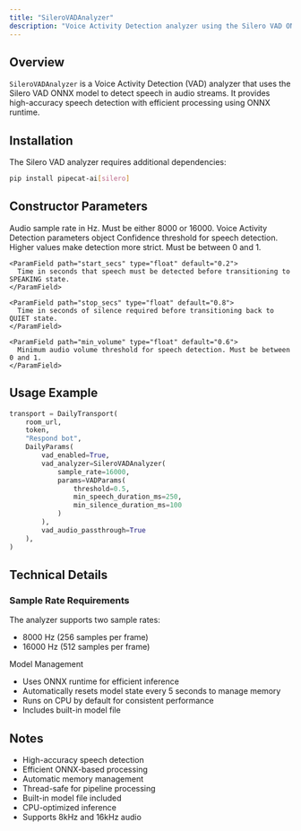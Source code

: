```yaml
---
title: "SileroVADAnalyzer"
description: "Voice Activity Detection analyzer using the Silero VAD ONNX model"
---
```


## Overview

`SileroVADAnalyzer` is a Voice Activity Detection (VAD) analyzer that uses the Silero VAD ONNX model to detect speech in audio streams. It provides high-accuracy speech detection with efficient processing using ONNX runtime.

## Installation

The Silero VAD analyzer requires additional dependencies:

```bash
pip install pipecat-ai[silero]
```

## Constructor Parameters

<ParamField path="sample_rate" type="int" default="16000">
  Audio sample rate in Hz. Must be either 8000 or 16000.
</ParamField>

<ParamField path="params" type="VADParams" default="VADParams()">
  Voice Activity Detection parameters object
  <Expandable title="properties">
    <ParamField path="confidence" type="float" default="0.7">
      Confidence threshold for speech detection. Higher values make detection more strict. Must be between 0 and 1.
    </ParamField>

    <ParamField path="start_secs" type="float" default="0.2">
      Time in seconds that speech must be detected before transitioning to SPEAKING state.
    </ParamField>

    <ParamField path="stop_secs" type="float" default="0.8">
      Time in seconds of silence required before transitioning back to QUIET state.
    </ParamField>

    <ParamField path="min_volume" type="float" default="0.6">
      Minimum audio volume threshold for speech detection. Must be between 0 and 1.
    </ParamField>

  </Expandable>
</ParamField>

## Usage Example

```python
transport = DailyTransport(
    room_url,
    token,
    "Respond bot",
    DailyParams(
        vad_enabled=True,
        vad_analyzer=SileroVADAnalyzer(
            sample_rate=16000,
            params=VADParams(
                threshold=0.5,
                min_speech_duration_ms=250,
                min_silence_duration_ms=100
            )
        ),
        vad_audio_passthrough=True
    ),
)
```

## Technical Details

### Sample Rate Requirements

The analyzer supports two sample rates:

- 8000 Hz (256 samples per frame)
- 16000 Hz (512 samples per frame)

Model Management

- Uses ONNX runtime for efficient inference
- Automatically resets model state every 5 seconds to manage memory
- Runs on CPU by default for consistent performance
- Includes built-in model file

## Notes

- High-accuracy speech detection
- Efficient ONNX-based processing
- Automatic memory management
- Thread-safe for pipeline processing
- Built-in model file included
- CPU-optimized inference
- Supports 8kHz and 16kHz audio
